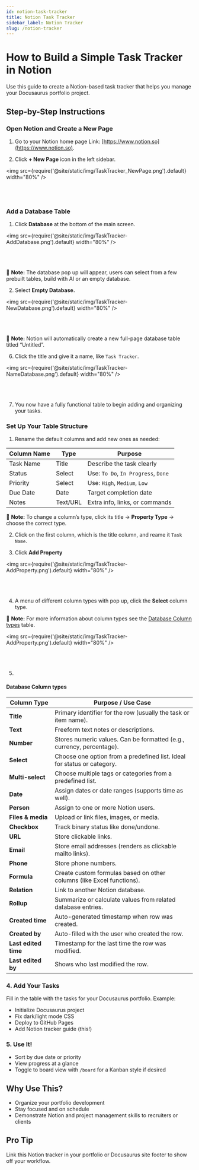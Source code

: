 ```yaml
---
id: notion-task-tracker
title: Notion Task Tracker
sidebar_label: Notion Tracker
slug: /notion-tracker
---
```


# How to Build a Simple Task Tracker in Notion

Use this guide to create a Notion-based task tracker that helps you manage your Docusaurus portfolio project.

## Step-by-Step Instructions

### Open Notion and Create a New Page

1. Go to your Notion home page Link: [https://www.notion.so](https://www.notion.so).

2. Click **+ New Page** icon in the left sidebar.

<img src={require('@site/static/img/TaskTracker_NewPage.png').default} width="80%" />
<br></br><br></br>

### Add a Database Table

1. Click **Database** at the bottom of the main screen.

<img src={require('@site/static/img/TaskTracker-AddDatabase.png').default} width="80%" />
<br></br><br></br>

:memo: **Note:** The database pop up will appear, users can select from a few prebuilt tables, build with AI or an empty database. 

2. Select **Empty Database.**

<img src={require('@site/static/img/TaskTracker-NewDatabase.png').default} width="80%" />
<br></br><br></br>

:memo: **Note:** Notion will automatically create a new full-page database table titled “Untitled”.

6. Click the title and give it a name, like `Task Tracker`.

<img src={require('@site/static/img/TaskTracker-NameDatabase.png').default} width="80%" />
<br></br><br></br>

7. You now have a fully functional table to begin adding and organizing your tasks.

### Set Up Your Table Structure

1. Rename the default columns and add new ones as needed:

| Column Name     | Type           | Purpose                                      |
|-----------------|----------------|----------------------------------------------|
|  Task Name     | Title           | Describe the task clearly                   |
|  Status        | Select          | Use: `To Do`, `In Progress`, `Done`         |
|  Priority      | Select          | Use: `High`, `Medium`, `Low`                |
|  Due Date      | Date            | Target completion date                      |
|  Notes         | Text/URL        | Extra info, links, or commands              |

:memo: **Note:** To change a column’s type, click its title → **Property Type** → choose the correct type.

2. Click on the first column,  which is the title column, and reame it `Task Name`.

3. Click **Add Property**

<img src={require('@site/static/img/TaskTracker-AddProperty.png').default} width="80%" />
<br></br><br></br>

4. A menu of different column types with pop up, click the **Select** column type.

:memo: **Note:** For more information about column types see the [Database Column types](#database-column-types) table.

<img src={require('@site/static/img/TaskTracker-AddProperty.png').default} width="80%" />
<br></br><br></br>



5. 

#### Database Column types

| **Column Type**        | **Purpose / Use Case**                                                                 |
|------------------------|----------------------------------------------------------------------------------------|
| **Title**              | Primary identifier for the row (usually the task or item name).                        |
| **Text**               | Freeform text notes or descriptions.                                                   |
| **Number**             | Stores numeric values. Can be formatted (e.g., currency, percentage).                  |
| **Select**             | Choose one option from a predefined list. Ideal for status or category.                |
| **Multi-select**       | Choose multiple tags or categories from a predefined list.                             |
| **Date**               | Assign dates or date ranges (supports time as well).                                   |
| **Person**             | Assign to one or more Notion users.                                                    |
| **Files & media**      | Upload or link files, images, or media.                                                |
| **Checkbox**           | Track binary status like done/undone.                                                  |
| **URL**                | Store clickable links.                                                                 |
| **Email**              | Store email addresses (renders as clickable mailto links).                            |
| **Phone**              | Store phone numbers.                                                                   |
| **Formula**            | Create custom formulas based on other columns (like Excel functions).                  |
| **Relation**           | Link to another Notion database.                                                       |
| **Rollup**             | Summarize or calculate values from related database entries.                           |
| **Created time**       | Auto-generated timestamp when row was created.                                         |
| **Created by**         | Auto-filled with the user who created the row.                                         |
| **Last edited time**   | Timestamp for the last time the row was modified.                                      |
| **Last edited by**     | Shows who last modified the row.                                                       |


### 4. Add Your Tasks
Fill in the table with the tasks for your Docusaurus portfolio. Example:

- Initialize Docusaurus project
- Fix dark/light mode CSS
- Deploy to GitHub Pages
- Add Notion tracker guide (this!)


### 5. Use It!
- Sort by due date or priority
- View progress at a glance
- Toggle to board view with `/board` for a Kanban style if desired


##  Why Use This?
- Organize your portfolio development
- Stay focused and on schedule
- Demonstrate Notion and project management skills to recruiters or clients


##  Pro Tip
Link this Notion tracker in your portfolio or Docusaurus site footer to show off your workflow.
